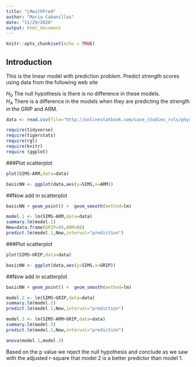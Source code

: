 ```yaml
---
title: "LMwithPred"
author: "Maria Cabanillas"
date: "11/29/2020"
output: html_document
---
```


```r
knitr::opts_chunk$set(echo = TRUE)
```

## Introduction  
This is the linear model with prediction problem. Predict strength scores using data from the following web site

$H_0$ The null hypothesis is there is no difference in these models.  
$H_A$ There is a difference in the models when they are predicting the strength in the GRIP and ARM. 

```r
data <- read.csv(file="http://onlinestatbook.com/case_studies_rvls/physical_strength/data.txt",sep="",header=TRUE) 
```

```r
require(tidyverse)
require(tigerstats)
require(rgl)
require(knitr)
require (ggplot)
```
###Plot scatterplot

```r
plot(SIMS~ARM,data=data)

```

```r
basicNN <- ggplot(data,aes(y=SIMS,x=ARM))
```
##Now add in scatterplot

```r
basicNN + geom_point() +  geom_smooth(method=lm)
```

```r
model.1 <- lm(SIMS~ARM,data=data)
summary.lm(model.1)
New=data.frame(GRIP=94,ARM=88)
predict.lm(model.1,New,interval="prediction")
```

###Plot scatterplot

```r
plot(SIMS~GRIP,data=data)

```

```r
basicNN <- ggplot(data,aes(y=SIMS,x=GRIP))
```
##Now add in scatterplot

```r
basicNN + geom_point() +  geom_smooth(method=lm)
```

```r
model.2 <- lm(SIMS~GRIP,data=data)
summary.lm(model.2)
predict.lm(model.1,New,interval="prediction")
```

```r
model.3 <- lm(SIMS~ARM+GRIP,data=data)
summary.lm(model.3)
predict.lm(model.1,New,interval="prediction")
```

```r
anova(model.1,model.3)
```
Based on the p value we reject the null hypothesis and conclude as we saw with the adjusted r-square that model 2 is a better predictor than model 1.